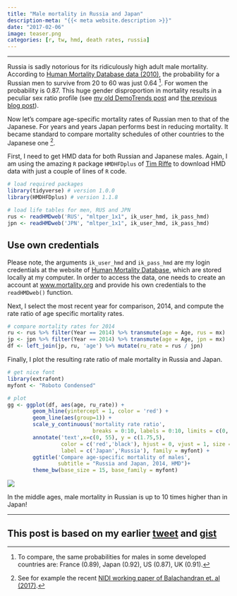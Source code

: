 ```yaml
---
title: "Male mortality in Russia and Japan"
description-meta: "{{< meta website.description >}}"
date: "2017-02-06"
image: teaser.png
categories: [r, tw, hmd, death rates, russia]
---
```


***

Russia is sadly notorious for its ridiculously high adult male mortality. According to [Human Mortality Database data (2010)](http://www.mortality.org), the probability for a Russian men to survive from 20 to 60 was just 0.64 [^1]. For women the probability is 0.87. This huge gender disproportion in mortality results in a peculiar sex ratio profile (see [my old DemoTrends post](https://demotrends.wordpress.com/2015/01/14/the-land-of-babushka/) and [the previous blog post](https://ikashnitsky.github.io/2017/hmd-sex-all-ratio)).  

Now let's compare age-specific mortality rates of Russian men to that of the Japanese. For years and years Japan performs best in reducing mortality. It became standard to compare mortality schedules of other countries to the Japanese one [^2]. 

First, I need to get HMD data for both Russian and Japanese males. Again, I am using the amazing `R` package `HMDHFDplus` of [Tim Riffe](https://sites.google.com/site/timriffepersonal/) to download HMD data with just a couple of lines of `R` code. 


```r
# load required packages
library(tidyverse) # version 1.0.0
library(HMDHFDplus) # version 1.1.8

# load life tables for men, RUS and JPN
rus <- readHMDweb('RUS', "mltper_1x1", ik_user_hmd, ik_pass_hmd)
jpn <- readHMDweb('JPN', "mltper_1x1", ik_user_hmd, ik_pass_hmd)
```

::: {.callout-important}
# Use own credentials 
Please note, the arguments `ik_user_hmd` and `ik_pass_hmd` are my login credentials at the website of [Human Mortality Database](http://www.mortality.org), which are stored locally at my computer. In order to access the data, one needs to create an account at [www.mortality.org](https://www.mortality.org/) and provide his own credentials to the `readHMDweb()` function.
:::


Next, I select the most recent year for comparison, 2014, and compute the rate ratio of age specific mortality rates. 

```r
# compare mortality rates for 2014
ru <- rus %>% filter(Year == 2014) %>% transmute(age = Age, rus = mx)
jp <- jpn %>% filter(Year == 2014) %>% transmute(age = Age, jpn = mx)
df <- left_join(jp, ru, 'age') %>% mutate(ru_rate = rus / jpn)
```

Finally, I plot the resulting rate ratio of male mortality in Russia and Japan.

```r
# get nice font
library(extrafont)
myfont <- "Roboto Condensed"

# plot
gg <- ggplot(df, aes(age, ru_rate)) + 
        geom_hline(yintercept = 1, color = 'red') +
        geom_line(aes(group=1)) + 
        scale_y_continuous('mortality rate ratio',
                           breaks = 0:10, labels = 0:10, limits = c(0, 10)) +
        annotate('text',x=c(0, 55), y = c(1.75,5), 
                 color = c('red','black'), hjust = 0, vjust = 1, size = 7,
                 label = c('Japan','Russia'), family = myfont) +
        ggtitle('Compare age-specific mortality of males',
                subtitle = "Russia and Japan, 2014, HMD")+
        theme_bw(base_size = 15, base_family = myfont)
```

![](male-mortality-compare.png)



In the middle ages, male mortality in Russian is up to 10 times higher than in Japan!

***

::: {.callout-tip}
# This post is based on my earlier [tweet](https://twitter.com/ikashnitsky/status/792305556132331520) and [gist](https://gist.github.com/ikashnitsky/8df43c9a5dcd1798116ba09b336cdcf2)
:::




[^1]: To compare, the same probabilities for males in some developed countries are: France (0.89), Japan (0.92), US (0.87), UK (0.91). 
[^2]: See for example the recent [NIDI working paper of Balachandran et. al (2017)](http://www.nidi.nl/shared/content/output/papers/nidi-wp-2017-01.pdf).
